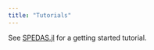```yaml
---
title: "Tutorials"
---
```


See [SPEDAS.jl](https://juliaspacephysics.github.io/SPEDAS.jl/dev/tutorials/getting-started/) for a getting started tutorial.